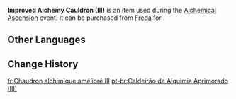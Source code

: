 {{Item Infobox
|id           = 120823
|image        = Item Improved Alchemy Cauldron (III).png
|type         = 
|group        = Event Items
|description  = Enhances the performance of the alchemy cauldron, expanding the area into which ingredients may be placed when making potions.
|source1      = [[Freda]]
|event        = Alchemical Ascension
}}
'''Improved Alchemy Cauldron (III)''' is an item used during the [[Alchemical Ascension]] event. It can be purchased from [[Freda]] for {{Item|Funds|x=20,000}}.

==Other Languages==
{{Other Languages|default_hidden=1
|en      = Improved Alchemy Cauldron (III)
|zhs     = 改进炼金釜・其三
|zhs_rm  = 
|zht     = 改進煉金釜・其三
|zht_rm  = 
|ja      = 錬金釜改良・Ⅲ
|ja_rm   = Renkin-gama Kairyou - San
|ko      = 연금솥 개선・III
|ko_rm   = 
|es      = Mejora para caldero alquímico (III)
|fr      = Chaudron alchimique amélioré III
|ru      = Улучшенный алхимический котёл III
|th      = อัปเกรดหม้อแปรธาตุ 3
|th_rm   = 
|vi      = Cải Tiến Nồi Giả Kim III
|de      = Verbesserter Alchimiekessel III
|id      = Peningkatan Kuali Alkimia (III)
|pt      = Caldeirão de Alquimia Aprimorado (III)
|tr      = Geliştirilmiş Simya Kazanı (III)
|it      = Calderone alchemico migliorato (III)
}}

==Change History==
{{Change History|4.5}}

[[fr:Chaudron alchimique amélioré III]]
[[pt-br:Caldeirão de Alquimia Aprimorado (III)]]